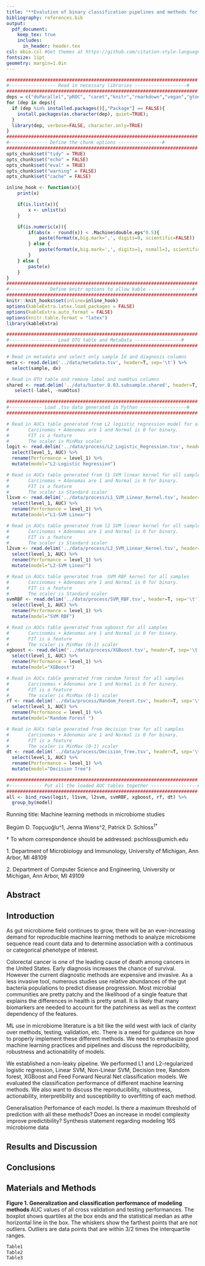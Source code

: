 ```yaml
---
title: "**Evalution of binary classification pipelines and methods for 16S rRNA gene data**"
bibliography: references.bib
output:
  pdf_document:
    keep_tex: true
    includes:
      in_header: header.tex
csl: mbio.csl #Get themes at https://github.com/citation-style-language/styles
fontsize: 11pt
geometry: margin=1.0in
---
```



```r
######################################################################
#----------------- Read in necessary libraries -------------------#
######################################################################
deps = c("doParallel","pROC", "caret","knitr","rmarkdown","vegan","gtools", "tidyverse");
for (dep in deps){
  if (dep %in% installed.packages()[,"Package"] == FALSE){
    install.packages(as.character(dep), quiet=TRUE);
  }
  library(dep, verbose=FALSE, character.only=TRUE)
}
######################################################################
#-------------- Define the chunk options ----------------#
######################################################################
opts_chunk$set("tidy" = TRUE)
opts_chunk$set("echo" = FALSE)
opts_chunk$set("eval" = TRUE)
opts_chunk$set("warning" = FALSE)
opts_chunk$set("cache" = FALSE)

inline_hook <- function(x){
	print(x)

	if(is.list(x)){
		x <- unlist(x)
	}

	if(is.numeric(x)){
		if(abs(x - round(x)) < .Machine$double.eps^0.5){
			paste(format(x,big.mark=',', digits=0, scientific=FALSE))
		} else {
			paste(format(x,big.mark=',', digits=1, nsmall=1, scientific=FALSE))
		}
	} else {
    	paste(x)      
	}
}
######################################################################
#-------------- Define knitr options to allow kable ----------------#
######################################################################
knitr::knit_hooks$set(inline=inline_hook)
options(kableExtra.latex.load_packages = FALSE)
options(kableExtra.auto_format = FALSE)
options(knitr.table.format = "latex")
library(kableExtra)
```

```r
######################################################################
#----------------- Load OTU table and MetaData -----------------#
######################################################################

# Read in metadata and select only sample Id and diagnosis columns
meta <- read.delim('../data/metadata.tsv', header=T, sep='\t') %>%
  select(sample, dx)

# Read in OTU table and remove label and numOtus columns
shared <- read.delim('../data/baxter.0.03.subsample.shared', header=T, sep='\t') %>%
   select(-label, -numOtus)

######################################################################
#------------ Load .tsv data generated in Python -----------------#
######################################################################

# Read in AUCs table generated from L2 logistic regression model for all samples:
#       Carcinomas + Adenomas are 1 and Normal is 0 for binary.
#       FIT is a feature
#       The scaler is MinMax scaler
logit <- read.delim('../data/process/L2_Logistic_Regression.tsv', header=T, sep='\t') %>%
  select(level_1, AUC) %>% 
  rename(Performance = level_1) %>% 
  mutate(model="L2-Logistic Regression")

# Read in AUCs table generated from l1 SVM linear kernel for all samples
#       Carcinomas + Adenomas are 1 and Normal is 0 for binary.
#       FIT is a feature
#       The scaler is Standard scaler
l1svm <- read.delim('../data/process/L1_SVM_Linear_Kernel.tsv', header=T, sep='\t') %>%
  select(level_1, AUC) %>% 
  rename(Performance = level_1) %>% 
  mutate(model="L1-SVM Linear") 

# Read in AUCs table generated from l2 SVM linear kernel for all samples
#       Carcinomas + Adenomas are 1 and Normal is 0 for binary.
#       FIT is a feature
#       The scaler is Standard scaler
l2svm <- read.delim('../data/process/L2_SVM_Linear_Kernel.tsv', header=T, sep='\t') %>%
  select(level_1, AUC) %>% 
  rename(Performance = level_1) %>% 
  mutate(model="L2-SVM Linear")

# Read in AUCs table generated from  SVM RBF kernel for all samples
#       Carcinomas + Adenomas are 1 and Normal is 0 for binary.
#       FIT is a feature
#       The scaler is Standard scaler
svmRBF <- read.delim('../data/process/SVM_RBF.tsv', header=T, sep='\t') %>%
  select(level_1, AUC) %>% 
  rename(Performance = level_1) %>% 
  mutate(model="SVM RBF")

# Read in AUCs table generated from xgboost for all samples
#       Carcinomas + Adenomas are 1 and Normal is 0 for binary.
#       FIT is a feature
#       The scaler is MinMax (0-1) scaler
xgboost <- read.delim('../data/process/XGBoost.tsv', header=T, sep='\t') %>%
  select(level_1, AUC) %>% 
  rename(Performance = level_1) %>% 
  mutate(model="XGBoost")

# Read in AUCs table generated from random forest for all samples
#       Carcinomas + Adenomas are 1 and Normal is 0 for binary.
#       FIT is a feature
#       The scaler is MinMax (0-1) scaler
rf <- read.delim('../data/process/Random_Forest.tsv', header=T, sep='\t') %>%
  select(level_1, AUC) %>% 
  rename(Performance = level_1) %>% 
  mutate(model="Random Forest ")

# Read in AUCs table generated from decision tree for all samples
#       Carcinomas + Adenomas are 1 and Normal is 0 for binary.
#       FIT is a feature
#       The scaler is MinMax (0-1) scaler
dt <- read.delim('../data/process/Decision_Tree.tsv', header=T, sep='\t') %>%
  select(level_1, AUC) %>% 
  rename(Performance = level_1) %>% 
  mutate(model="Decision Tree")

######################################################################
#------------ Put all the loaded AUC tables together -----------------#
######################################################################
all <- bind_rows(logit, l1svm, l2svm, svmRBF, xgboost, rf, dt) %>% 
  group_by(model)
```

\vspace{35mm}

Running title: Machine learning methods in microbiome studies

\vspace{35mm}


Begüm D. Topçuoğlu^1, Jenna Wiens^2, Patrick D. Schloss^1$\dagger$^

\vspace{40mm}

$\dagger$ To whom correspondence should be addressed: pschloss@umich.edu

1\. Department of Microbiology and Immunology, University of Michigan, Ann Arbor, MI 48109

2\. Department of Computer Science and Engineering, University or Michigan, Ann Arbor, MI 49109


\newpage
\linenumbers


## Abstract


\newpage

## Introduction

As gut microbiome field continues to grow, there will be an ever-increasing demand for reproducible machine learning  methods to analyze microbiome sequence read count data and to determine association with a continuous or categorical phenotype of interest.

Colorectal cancer is one of the leading cause of death among cancers in the United States. Early diagnosis increases the chance of survival. However the current diagnostic methods are expensive and invasive. As a less invasive tool, numerous studies use relative abundances of the gut bacteria populations to predict disease progression. Most microbial communities are pretty patchy and the likelihood of a single feature that explains the differences in health is pretty small. It is likely that many biomarkers are needed to account for the patchiness as well as the context dependency of the features.


ML use in microbiome literature is a bit like the wild west with lack of clarity over methods, testing, validation, etc. There is a need for guidance on how to properly implement these different methods. We need to emphasize good machine learning practices and pipelines and discuss the reproducibility, robustness and actionability of models. 


We established a non-leaky pipeline. We performed L1 and L2-regularized logistic regression, Linear SVM, Non-Linear SVM, Decision tree, Random forest, XGBoost and Feed Forward Neural Net classification models. We evaluated the classification performance of different machine learning methods. We also want to discuss the reproducibility, robustness, actionability, interpretibility and susceptibility to overfitting of each method. 

Generalisation Perfomance of each model. 
Is there a maximum threshold of prediction with all these methods?
Does an increase in model complexity improve predictibility?
Synthesis statement regarding modeling 16S microbiome data

## Results and Discussion


## Conclusions


## Materials and Methods


\newpage

**Figure 1. Generalization and classification performance of modeling methods ** AUC values of all cross validation and testing performances. The boxplot shows quartiles at the box ends and the statistical median as athe horizontal line in the box. The whiskers show the farthest points that are not outliers. Outliers are data points that are within 3/2 times the interquartile ranges. 

\begin{center}
\includegraphics[width=7in]{../results/figures/AUC_comparison.pdf}
\end{center}

```r
Table1
Table2
Table3
```



